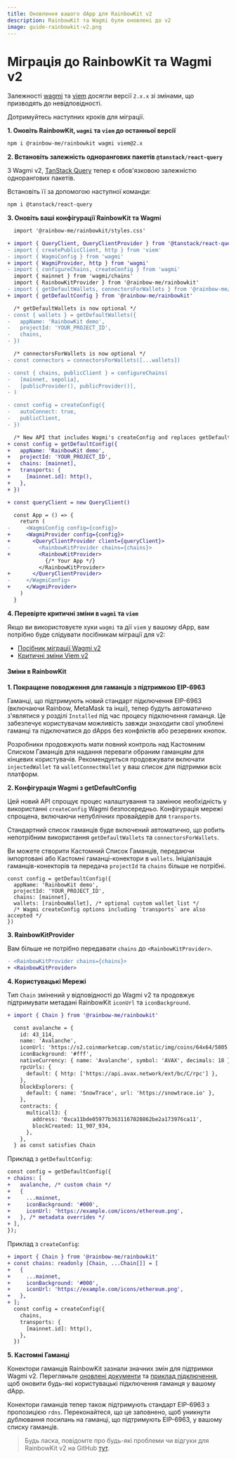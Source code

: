```yaml
---
title: Оновлення вашого dApp для RainbowKit v2
description: RainbowKit та Wagmi були оновлені до v2
image: guide-rainbowkit-v2.png
---
```


# Міграція до RainbowKit та Wagmi v2

Залежності [wagmi](https://wagmi.sh) та [viem](https://viem.sh) досягли версії `2.x.x` зі змінами, що призводять до невідповідності.

Дотримуйтесь наступних кроків для міграції.

**1. Оновіть RainbowKit, `wagmi` та `viem` до останньої версії**

```bash
npm i @rainbow-me/rainbowkit wagmi viem@2.x
```

**2. Встановіть залежність однорангових пакетів `@tanstack/react-query`**

З Wagmi v2, [TanStack Query](https://tanstack.com/query/v5/docs/react/overview) тепер є обов'язковою залежністю однорангових пакетів.

Встановіть її за допомогою наступної команди:

```bash
npm i @tanstack/react-query
```

**3. Оновіть ваші конфігурації RainbowKit та Wagmi**

```diff
  import '@rainbow-me/rainbowkit/styles.css'

+ import { QueryClient, QueryClientProvider } from '@tanstack/react-query'
- import { createPublicClient, http } from 'viem'
- import { WagmiConfig } from 'wagmi'
+ import { WagmiProvider, http } from 'wagmi'
- import { configureChains, createConfig } from 'wagmi'
  import { mainnet } from 'wagmi/chains'
  import { RainbowKitProvider } from '@rainbow-me/rainbowkit'
- import { getDefaultWallets, connectorsForWallets } from '@rainbow-me/rainbowkit'
+ import { getDefaultConfig } from '@rainbow-me/rainbowkit'

  /* getDefaultWallets is now optional */
- const { wallets } = getDefaultWallets({
-   appName: 'RainbowKit demo',
-   projectId: 'YOUR_PROJECT_ID',
-   chains,
- })

  /* connectorsForWallets is now optional */
- const connectors = connectorsForWallets([...wallets])

- const { chains, publicClient } = configureChains( 
-   [mainnet, sepolia], 
-   [publicProvider(), publicProvider()],
- )

- const config = createConfig({
-   autoConnect: true,
-   publicClient,
- })

  /* New API that includes Wagmi's createConfig and replaces getDefaultWallets and connectorsForWallets */
+ const config = getDefaultConfig({
+   appName: 'RainbowKit demo',
+   projectId: 'YOUR_PROJECT_ID',
+   chains: [mainnet],
+   transports: {
+     [mainnet.id]: http(),
+   },
+ })

+ const queryClient = new QueryClient()

  const App = () => {
    return (
-     <WagmiConfig config={config}>
+     <WagmiProvider config={config}>
+       <QueryClientProvider client={queryClient}>
-         <RainbowKitProvider chains={chains}>
+         <RainbowKitProvider>
            {/* Your App */}
          </RainbowKitProvider>
+       </QueryClientProvider>
-     </WagmiConfig>
+     </WagmiProvider>
    )
  }
```

**4. Перевірте критичні зміни в `wagmi` та `viem`**

Якщо ви використовуєте хуки `wagmi` та дії `viem` у вашому dApp, вам потрібно буде слідувати посібникам міграції для v2:

- [Посібник міграції Wagmi v2](https://wagmi.sh/react/guides/migrate-from-v1-to-v2)
- [Критичні зміни Viem v2](https://viem.sh/docs/migration-guide.html#_2-x-x-breaking-changes)

#### Зміни в RainbowKit

**1. Покращене поводження для гаманців з підтримкою EIP-6963**

Гаманці, що підтримують новий стандарт підключення EIP-6963 (включаючи Rainbow, MetaMask та інші), тепер будуть автоматично з'являтися у розділі `Installed` під час процесу підключення гаманця. Це забезпечує користувачам можливість завжди знаходити свої улюблені гаманці та підключатися до dApps без конфліктів або резервних кнопок.

Розробники продовжують мати повний контроль над Кастомним Списком Гаманців для надання переваги обраним гаманцям для кінцевих користувачів. Рекомендується продовжувати включати `injectedWallet` та `walletConnectWallet` у ваш список для підтримки всіх платформ.

**2. Конфігурація Wagmi з getDefaultConfig**

Цей новий API спрощує процес налаштування та замінює необхідність у використанні `createConfig` Wagmi безпосередньо. Конфігурація мережі спрощена, включаючи непублічних провайдерів для `transports`.

Стандартний список гаманців буде включений автоматично, що робить непотрібним використання `getDefaultWallets` та `connectorsForWallets`.

Ви можете створити Кастомний Список Гаманців, передаючи імпортовані або Кастомні гаманці-конектори в `wallets`. Ініціалізація гаманців-конекторів та передача `projectId` та `chains` більше не потрібні.

```
const config = getDefaultConfig({
  appName: 'RainbowKit demo',
  projectId: 'YOUR_PROJECT_ID',
  chains: [mainnet],
  wallets: [rainbowWallet], /* optional custom wallet list */
  /* Wagmi createConfig options including `transports` are also accepted */
})
```

**3. RainbowKitProvider**

Вам більше не потрібно передавати `chains` до `<RainbowKitProvider>`.

```diff
- <RainbowKitProvider chains={chains}>
+ <RainbowKitProvider>
```

**4. Користувацькі Мережі**

Тип `Chain` змінений у відповідності до Wagmi v2 та продовжує підтримувати метадані RainbowKit `iconUrl` та `iconBackground`.

```diff
+ import { Chain } from '@rainbow-me/rainbowkit'

  const avalanche = {
    id: 43_114,
    name: 'Avalanche',
    iconUrl: 'https://s2.coinmarketcap.com/static/img/coins/64x64/5805.png',
    iconBackground: '#fff',
    nativeCurrency: { name: 'Avalanche', symbol: 'AVAX', decimals: 18 },
    rpcUrls: {
      default: { http: ['https://api.avax.network/ext/bc/C/rpc'] },
    },
    blockExplorers: {
      default: { name: 'SnowTrace', url: 'https://snowtrace.io' },
    },
    contracts: {
      multicall3: {
        address: '0xca11bde05977b3631167028862be2a173976ca11',
        blockCreated: 11_907_934,
      },
    },
  } as const satisfies Chain
```

Приклад з `getDefaultConfig`:

```diff
const config = getDefaultConfig({
+ chains: [
+   avalanche, /* custom chain */
+   {
+     ...mainnet,
+     iconBackground: '#000',
+     iconUrl: 'https://example.com/icons/ethereum.png',
+   }, /* metadata overrides */
+ ],
});
```

Приклад з `createConfig`:

```diff
+ import { Chain } from '@rainbow-me/rainbowkit'
+ const chains: readonly [Chain, ...Chain[]] = [
+   {
+     ...mainnet,
+     iconBackground: '#000',
+     iconUrl: 'https://example.com/icons/ethereum.png',
+   },
+ ];
  const config = createConfig({
    chains,
    transports: {
      [mainnet.id]: http(),
    },
  })
```

**5. Кастомні Гаманці**

Конектори гаманців RainbowKit зазнали значних змін для підтримки Wagmi v2. Перегляньте [оновлені документи](https://www.rainbowkit.com/docs/custom-wallets) та [приклад підключення](https://github.com/rainbow-me/rainbowkit/tree/main/packages/rainbowkit/src/wallets/walletConnectors/rainbowWallet/rainbowWallet.ts), щоб оновити будь-які користувацькі підключення гаманця у вашому dApp.

Конектори гаманців тепер також підтримують стандарт EIP-6963 з пропозицією `rdns`. Переконайтеся, що це заповнено, щоб уникнути дублювання посилань на гаманці, що підтримують EIP-6963, у вашому списку гаманців.

> Будь ласка, повідомте про будь-які проблеми чи відгуки для RainbowKit v2 на GitHub [тут](https://github.com/rainbow-me/rainbowkit/issues/new/choose).
